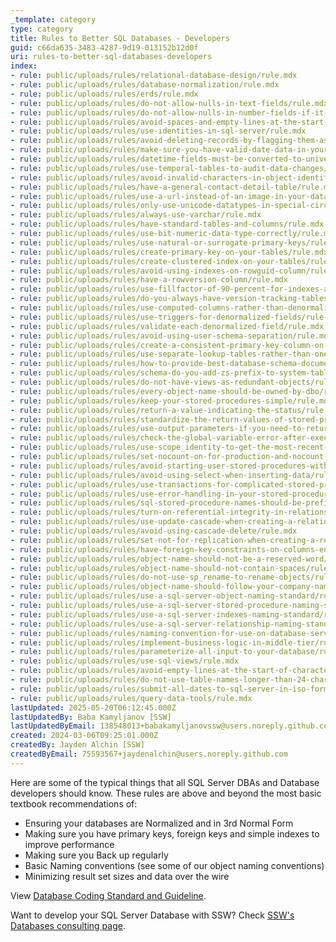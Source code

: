 ```yaml
---
_template: category
type: category
title: Rules to Better SQL Databases - Developers
guid: c66da635-3483-4287-9d19-013152b12d0f
uri: rules-to-better-sql-databases-developers
index:
- rule: public/uploads/rules/relational-database-design/rule.mdx
- rule: public/uploads/rules/database-normalization/rule.mdx
- rule: public/uploads/rules/erds/rule.mdx
- rule: public/uploads/rules/do-not-allow-nulls-in-text-fields/rule.mdx
- rule: public/uploads/rules/do-not-allow-nulls-in-number-fields-if-it-has-the-same-meaning-as-zero/rule.mdx
- rule: public/uploads/rules/avoid-spaces-and-empty-lines-at-the-start-of-character-columns/rule.mdx
- rule: public/uploads/rules/use-identities-in-sql-server/rule.mdx
- rule: public/uploads/rules/avoid-deleting-records-by-flagging-them-as-isdeleted/rule.mdx
- rule: public/uploads/rules/make-sure-you-have-valid-date-data-in-your-database/rule.mdx
- rule: public/uploads/rules/datetime-fields-must-be-converted-to-universal-time/rule.mdx
- rule: public/uploads/rules/use-temporal-tables-to-audit-data-changes/rule.mdx
- rule: public/uploads/rules/avoid-invalid-characters-in-object-identifiers/rule.mdx
- rule: public/uploads/rules/have-a-general-contact-detail-table/rule.mdx
- rule: public/uploads/rules/use-a-url-instead-of-an-image-in-your-database/rule.mdx
- rule: public/uploads/rules/only-use-unicode-datatypes-in-special-circumstances/rule.mdx
- rule: public/uploads/rules/always-use-varchar/rule.mdx
- rule: public/uploads/rules/have-standard-tables-and-columns/rule.mdx
- rule: public/uploads/rules/use-bit-numeric-data-type-correctly/rule.mdx
- rule: public/uploads/rules/use-natural-or-surrogate-primary-keys/rule.mdx
- rule: public/uploads/rules/create-primary-key-on-your-tables/rule.mdx
- rule: public/uploads/rules/create-clustered-index-on-your-tables/rule.mdx
- rule: public/uploads/rules/avoid-using-indexes-on-rowguid-column/rule.mdx
- rule: public/uploads/rules/have-a-rowversion-column/rule.mdx
- rule: public/uploads/rules/use-fillfactor-of-90-percent-for-indexes-and-constraints/rule.mdx
- rule: public/uploads/rules/do-you-always-have-version-tracking-tables/rule.mdx
- rule: public/uploads/rules/use-computed-columns-rather-than-denormalized-fields/rule.mdx
- rule: public/uploads/rules/use-triggers-for-denormalized-fields/rule.mdx
- rule: public/uploads/rules/validate-each-denormalized-field/rule.mdx
- rule: public/uploads/rules/avoid-using-user-schema-separation/rule.mdx
- rule: public/uploads/rules/create-a-consistent-primary-key-column-on-your-tables/rule.mdx
- rule: public/uploads/rules/use-separate-lookup-tables-rather-than-one-large-lookup-table/rule.mdx
- rule: public/uploads/rules/how-to-provide-best-database-schema-document/rule.mdx
- rule: public/uploads/rules/schema-do-you-add-zs-prefix-to-system-tables/rule.mdx
- rule: public/uploads/rules/do-not-have-views-as-redundant-objects/rule.mdx
- rule: public/uploads/rules/every-object-name-should-be-owned-by-dbo/rule.mdx
- rule: public/uploads/rules/keep-your-stored-procedures-simple/rule.mdx
- rule: public/uploads/rules/return-a-value-indicating-the-status/rule.mdx
- rule: public/uploads/rules/standardize-the-return-values-of-stored-procedures-for-success-and-failures/rule.mdx
- rule: public/uploads/rules/use-output-parameters-if-you-need-to-return-the-value-of-variables/rule.mdx
- rule: public/uploads/rules/check-the-global-variable-error-after-executing-a-data-manipulation-statement/rule.mdx
- rule: public/uploads/rules/use-scope_identity-to-get-the-most-recent-row-identity/rule.mdx
- rule: public/uploads/rules/set-nocount-on-for-production-and-nocount-off-off-for-development-debugging-purposes/rule.mdx
- rule: public/uploads/rules/avoid-starting-user-stored-procedures-with-system-prefix-sp_-or-dt_/rule.mdx
- rule: public/uploads/rules/avoid-using-select-when-inserting-data/rule.mdx
- rule: public/uploads/rules/use-transactions-for-complicated-stored-procedures/rule.mdx
- rule: public/uploads/rules/use-error-handling-in-your-stored-procedures/rule.mdx
- rule: public/uploads/rules/sql-stored-procedure-names-should-be-prefixed-with-the-owner/rule.mdx
- rule: public/uploads/rules/turn-on-referential-integrity-in-relationships/rule.mdx
- rule: public/uploads/rules/use-update-cascade-when-creating-a-relationship/rule.mdx
- rule: public/uploads/rules/avoid-using-cascade-delete/rule.mdx
- rule: public/uploads/rules/set-not-for-replication-when-creating-a-relationship/rule.mdx
- rule: public/uploads/rules/have-foreign-key-constraints-on-columns-ending-with-id/rule.mdx
- rule: public/uploads/rules/object-name-should-not-be-a-reserved-word/rule.mdx
- rule: public/uploads/rules/object-name-should-not-contain-spaces/rule.mdx
- rule: public/uploads/rules/do-not-use-sp_rename-to-rename-objects/rule.mdx
- rule: public/uploads/rules/object-name-should-follow-your-company-naming-conventions/rule.mdx
- rule: public/uploads/rules/use-a-sql-server-object-naming-standard/rule.mdx
- rule: public/uploads/rules/use-a-sql-server-stored-procedure-naming-standard/rule.mdx
- rule: public/uploads/rules/use-a-sql-server-indexes-naming-standard/rule.mdx
- rule: public/uploads/rules/use-a-sql-server-relationship-naming-standard/rule.mdx
- rule: public/uploads/rules/naming-convention-for-use-on-database-server-test-and-production/rule.mdx
- rule: public/uploads/rules/implement-business-logic-in-middle-tier/rule.mdx
- rule: public/uploads/rules/parameterize-all-input-to-your-database/rule.mdx
- rule: public/uploads/rules/use-sql-views/rule.mdx
- rule: public/uploads/rules/avoid-empty-lines-at-the-start-of-character-columns/rule.mdx
- rule: public/uploads/rules/do-not-use-table-names-longer-than-24-characters/rule.mdx
- rule: public/uploads/rules/submit-all-dates-to-sql-server-in-iso-format/rule.mdx
- rule: public/uploads/rules/query-data-tools/rule.mdx
lastUpdated: 2025-05-20T06:12:45.000Z
lastUpdatedBy: Baba Kamyljanov [SSW]
lastUpdatedByEmail: 138548013+babakamyljanovssw@users.noreply.github.com
created: 2024-03-06T09:25:01.000Z
createdBy: Jayden Alchin [SSW]
createdByEmail: 75593567+jaydenalchin@users.noreply.github.com
---
```


Here are some of the typical things that all SQL Server DBAs and Database developers should know. These rules are above and beyond the most basic textbook recommendations of:

* Ensuring your databases are Normalized and in 3rd Normal Form
* Making sure you have primary keys, foreign keys and simple indexes to improve performance
* Making sure you Back up regularly
* Basic Naming conventions (see some of our object naming conventions)
* Minimizing result set sizes and data over the wire

View [Database Coding Standard and Guideline](http://www.nyx.net/~bwunder/dbChangeControl/standard.htm).

Want to develop your SQL Server Database with SSW? Check [SSW's Databases consulting page](https://www.ssw.com.au/consulting/database-development).
